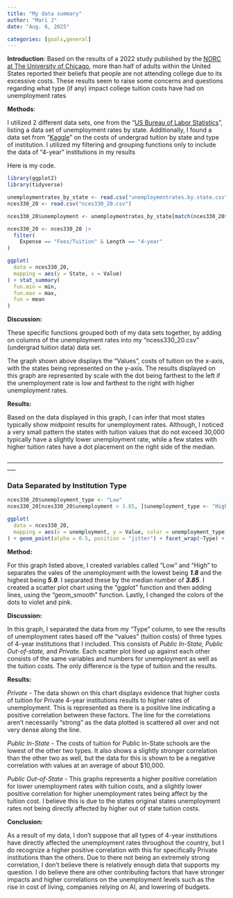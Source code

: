 ```yaml
---
title: "My data summary"
author: "Mari J"
date: "Aug. 6, 2025"

categories: [goals,general]
---
```


**Introduction**: Based on the results of a 2022 study published by the [NORC at The University of Chicago](https://www.norc.org/research/library/survey--americans-see-cost-as-the-biggest-barrier-to-higher-educ.html), more than half of adults within the United States reported their beliefs that people are not attending college due to its excessive costs. These results seem to raise some concerns and questions regarding what type (if any) impact college tuition costs have had on unemployment rates

**Methods**:

I utilized 2 different data sets, one from the "[US Bureau of Labor Statistics](https://www.bls.gov/web/laus/laumstrk.htm)", listing a data set of unemployment rates by state. Additionally, I found a data set from "[Kaggle](https://www.kaggle.com/datasets/kfoster150/avg-cost-of-undergrad-college-by-state)" on the costs of undergrad tuition by state and type of institution. I utilized my filtering and grouping functions only to include the data of "4-year" institutions in my results

Here is my code.

```r
library(ggplot2)
library(tidyverse)

unemploymentrates_by_state <- read.csv("unemploymentrates.by.state.csv")
nces330_20 <- read.csv("nces330_20.csv")

nces330_20$unemployment <- unemploymentrates_by_state[match(nces330_20$State, unemploymentrates_by_state$State), 2]

nces330_20 <- nces330_20 |>
  filter(
    Expense == "Fees/Tuition" & Length == "4-year"
) 

ggplot(
  data = nces330_20,
  mapping = aes(y = State, x = Value)
) + stat_summary(
  fun.min = min,
  fun.max = max,
  fun = mean
)

```

**Discussion:**

These specific functions grouped both of my data sets together, by adding on columns of the unemployment rates into my "ncess330_20.csv" (undergrad tuition data) data set.

The graph shown above displays the "Values", costs of tuition on the x-axis, with the states being represented on the y-axis. The results displayed on this graph are represented by scale with the dot being farthest to the left if the unemployment rate is low and farthest to the right with higher unemployment rates.

**Results:**

Based on the data displayed in this graph, I can infer that most states typically show midpoint results for unemployment rates. Although, I noticed a very small pattern the states with tuition values that do not exceed 30,000 typically have a slightly lower unemployment rate, while a few states with higher tuition rates have a dot placement on the right side of the median.

\_\_\_\_\_\_\_\_\_\_\_\_\_\_\_\_\_\_\_\_\_\_\_\_\_\_\_\_\_\_\_\_\_\_\_\_\_\_\_\_\_\_\_\_\_\_\_\_\_\_\_\_\_\_\_\_\_\_\_\_\_\_\_\_\_\_\_\_\_\_\_\_\_\_\_\_\_\_\_\_\_

### Data Separated by Institution Type

```r

nces330_20$unemployment_type <- "Low"
nces330_20[nces330_20$unemployment > 3.85, ]$unemployment_type <- "High"

ggplot(
  data = nces330_20,
  mapping = aes(x = unemployment, y = Value, color = unemployment_type)
) + geom_point(alpha = 0.5, position = "jitter") + facet_wrap(~Type) + geom_smooth(method = "lm") + scale_color_manual(values = c("Low" = "violet", "High" = "hotpink"))
```

**Method:**

For this graph listed above, I created variables called "Low" and "High" to separates the vales of the unemployment with the lowest being ***1.8*** and the highest being ***5.9***. I separated these by the median number of ***3.85***. I created a scatter plot chart using the "ggplot" function and then adding lines, using the "geom_smooth" function. Lastly, I changed the colors of the dots to violet and pink.

**Discussion:**

In this graph, I separated the data from my "Type" column, to see the results of unemployment rates based off the "values" (tuition costs) of three types of 4-year institutions that I included. This consists of *Public In-State, Public Out-of-state,* and *Private.* Each scatter plot lined up against each other consists of the same variables and numbers for unemployment as well as the tuition costs. The only difference is the type of tuition and the results.

**Results:**

*Private -* The data shown on this chart displays evidence that higher costs of tuition for Private 4-year institutions results to higher rates of unemployment. This is represented as there is a positive line indicating a positive correlation between these factors. The line for the correlations aren't necessarily "strong" as the data plotted is scattered all over and not very dense along the line.

*Public In-State* - The costs of tuition for Public In-State schools are the lowest of the other two types. It also shows a slightly stronger correlation than the other two as well, but the data for this is shown to be a negative correlation with values at an average of about \$10,000.

*Public Out-of-State* - This graphs represents a higher positive correlation for lower unemployment rates with tuition costs, and a slightly lower positive correlation for higher unemployment rates being affect by the tuition cost. I believe this is due to the states original states unemployment rates not being directly affected by higher out of state tuition costs.

**Conclusion:**

As a result of my data, I don't suppose that all types of 4-year institutions have directly affected the unemployment rates throughout the country, but I do recognize a higher positive correlation with this for specifically Private institutions than the others. Due to there not being an extremely strong correlation, I don't believe there is relatively enough data that supports my question. I do believe there are other contributing factors that have stronger impacts and higher correlations on the unemployment levels such as the rise in cost of living, companies relying on AI, and lowering of budgets.
